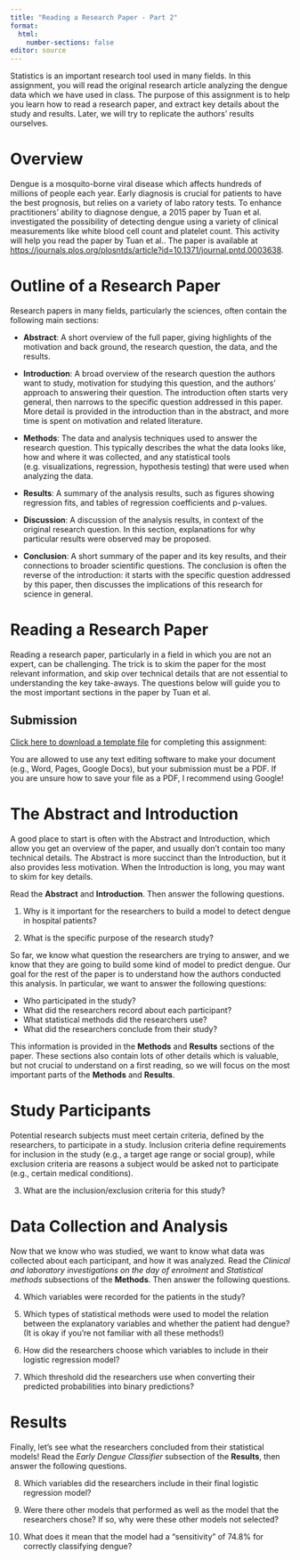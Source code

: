 ```yaml
---
title: "Reading a Research Paper - Part 2"
format: 
  html:
    number-sections: false
editor: source
---
```


Statistics is an important research tool used in many fields. In this
assignment, you will read the original research article analyzing the dengue
data which we have used in class. The purpose of this assignment is to help you
learn how to read a research paper, and extract key details about the study and
results. Later, we will try to replicate the authors’ results ourselves. 

# Overview 

Dengue is a mosquito-borne viral disease which affects hundreds of millions of
people each year. Early diagnosis is crucial for patients to have the best
prognosis, but relies on a variety of labo ratory tests. To enhance
practitioners’ ability to diagnose dengue, a 2015 paper by Tuan et al.
investigated the possibility of detecting dengue using a variety of clinical
measurements like white blood cell count and platelet count. This activity will
help you read the paper by Tuan et al.. The paper is available at 
<https://journals.plos.org/plosntds/article?id=10.1371/journal.pntd.0003638>.

# Outline of a Research Paper 

Research papers in many fields, particularly the sciences, often contain the
following main sections: 

- **Abstract**: A short overview of the full paper, giving highlights of the
motivation and back ground, the research question, the data, and the results. 

- **Introduction**: A broad overview of the research question the authors want
to study, motivation for studying this question, and the authors’ approach to
answering their question. The introduction often starts very general, then
narrows to the specific question addressed in this paper. More detail is
provided in the introduction than in the abstract, and more time is spent on
motivation and related literature. 

- **Methods**: The data and analysis techniques used to answer the research
question. This typically describes the what the data looks like, how and where
it was collected, and any statistical tools (e.g. visualizations, regression,
hypothesis testing) that were used when analyzing the data. 

- **Results**: A summary of the analysis results, such as figures showing
regression fits, and tables of regression coefficients and p-values. 

- **Discussion**: A discussion of the analysis results, in context of the
original research question. In this section, explanations for why particular
results were observed may be proposed. 

- **Conclusion**: A short summary of the paper and its key results, and their
connections to broader scientific questions. The conclusion is often the reverse
of the introduction: it starts with the specific question addressed by this
paper, then discusses the implications of this research for science in general.

# Reading a Research Paper 

Reading a research paper, particularly in a field in which you are not an
expert, can be challenging. The trick is to skim the paper for the most relevant
information, and skip over technical details that are not essential to
understanding the key take-aways. The questions below will guide you to the most
important sections in the paper by Tuan et al. 

## Submission

[Click here to download a template file](reading-research-paper-pt-2-student.qmd)
for completing this assignment: 

You are allowed to use any text editing software to make your document 
(e.g., Word, Pages, Google Docs), but your submission must be a PDF. If you are
unsure how to save your file as a PDF, I recommend using Google!


# The Abstract and Introduction 

A good place to start is often with the Abstract and Introduction, which allow
you get an overview of the paper, and usually don’t contain too many technical
details. The Abstract is more succinct than the Introduction, but it also
provides less motivation. When the Introduction is long, you may want to skim
for key details. 

Read the **Abstract** and **Introduction**. Then answer the following questions.

1. Why is it important for the researchers to build a model to detect dengue in
hospital patients? 

2. What is the specific purpose of the research study? 

So far, we know what question the researchers are trying to answer, and we know
that they are going to build some kind of model to predict dengue. Our goal for
the rest of the paper is to understand how the authors conducted this analysis.
In particular, we want to answer the following questions: 

- Who participated in the study? 
- What did the researchers record about each participant? 
- What statistical methods did the researchers use? 
- What did the researchers conclude from their study? 

This information is provided in the **Methods** and **Results** sections of the
paper. These sections also contain lots of other details which is valuable, but
not crucial to understand on a first reading, so we will focus on the most
important parts of the **Methods** and **Results**. 

# Study Participants 

Potential research subjects must meet certain criteria, defined by the
researchers, to participate in a study. Inclusion criteria define requirements
for inclusion in the study (e.g., a target age range or social group), while
exclusion criteria are reasons a subject would be asked not to participate
(e.g., certain medical conditions). 

3. What are the inclusion/exclusion criteria for this study? 


# Data Collection and Analysis 

Now that we know who was studied, we want to know what data was collected about
each participant, and how it was analyzed. Read the *Clinical and laboratory
investigations on the day of enrolment* and *Statistical methods* subsections of
the **Methods**. Then answer the following questions. 

4. Which variables were recorded for the patients in the study? 

5. Which types of statistical methods were used to model the relation between
the explanatory variables and whether the patient had dengue? (It is okay if
you’re not familiar with all these methods!) 

6. How did the researchers choose which variables to include in their logistic
regression model? 

7. Which threshold did the researchers use when converting their predicted
probabilities into binary predictions? 

# Results 

Finally, let’s see what the researchers concluded from their statistical models!
Read the *Early Dengue Classifier* subsection of the **Results**, then answer
the following questions. 

8. Which variables did the researchers include in their final logistic
regression model? 

9. Were there other models that performed as well as the model that the
researchers chose? If so, why were these other models not selected? 

10. What does it mean that the model had a "sensitivity" of 74.8% for correctly
classifying dengue? 
